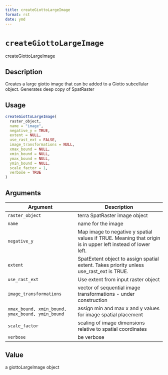 ```yaml
--- 
title: createGiottoLargeImage 
format: rst 
date: ymd 
--- 
```

# `createGiottoLargeImage`

createGiottoLargeImage


## Description

Creates a large giotto image that can be added to a Giotto subcellular object. Generates deep copy of SpatRaster


## Usage

```r
createGiottoLargeImage(
  raster_object,
  name = "image",
  negative_y = TRUE,
  extent = NULL,
  use_rast_ext = FALSE,
  image_transformations = NULL,
  xmax_bound = NULL,
  xmin_bound = NULL,
  ymax_bound = NULL,
  ymin_bound = NULL,
  scale_factor = 1,
  verbose = TRUE
)
```


## Arguments

Argument      |Description
------------- |----------------
`raster_object`     |     terra SpatRaster image object
`name`     |     name for the image
`negative_y`     |     Map image to negative y spatial values if TRUE. Meaning that origin is in upper left instead of lower left.
`extent`     |     SpatExtent object to assign spatial extent. Takes priority unless use_rast_ext is TRUE.
`use_rast_ext`     |     Use extent from input raster object
`image_transformations`     |     vector of sequential image transformations - under construction
`xmax_bound, xmin_bound, ymax_bound, ymin_bound`     |     assign min and max x and y values for image spatial placement
`scale_factor`     |     scaling of image dimensions relative to spatial coordinates
`verbose`     |     be verbose


## Value

a giottoLargeImage object



